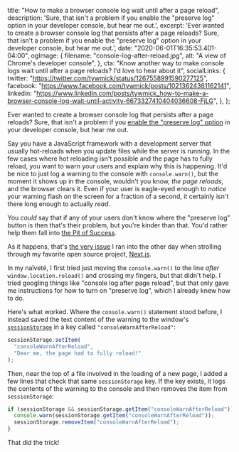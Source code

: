   title: "How to make a browser console log wait until after a page reload",
  description:
    'Sure, that isn\'t a problem if you enable the "preserve log" option in your developer console, but hear me out.',
  excerpt:
    'Ever wanted to create a browser console log that persists after a page reloads? Sure, that isn\'t a problem if you enable the "preserve log" option in your developer console, but hear me out.',
  date: "2020-06-01T16:35:53.401-04:00",
  ogImage: {
    filename: "console-log-after-reload.jpg",
    alt: "A view of Chrome's developer console",
  },
  cta:
    "Know another way to make console logs wait until after a page reloads? I'd love to hear about it",
  socialLinks: {
    twitter: "https://twitter.com/tywmick/status/1267558991590277125",
    facebook: "https://www.facebook.com/tywmick/posts/10213624361162141",
    linkedin:
      "https://www.linkedin.com/posts/tywmick_how-to-make-a-browser-console-log-wait-until-activity-6673327410404036608-FjLG",
  },
};

Ever wanted to create a browser console log that persists after a page reloads?
Sure, that isn't a problem if you
[enable the "preserve log" option](https://stackoverflow.com/questions/5327955/how-to-make-google-chrome-javascript-console-persistent)
in your developer console, but hear me out.

Say you have a JavaScript framework with a development server that usually
hot-reloads when you update files while the server is running. In the few cases
where hot reloading isn't possible and the page has to fully reload, you want to
warn your users and explain why this is happening. It'd be nice to just log a
warning to the console with `console.warn()`, but the moment it shows up in the
console, wouldn't you know, _the page reloads_, and the browser clears it. Even
if your user is eagle-eyed enough to _notice_ your warning flash on the screen
for a fraction of a second, it certainly isn't there long enough to actually
_read_.

You _could_ say that if any of your users don't know where the "preserve log"
button is then that's their problem, but you're kinder than that. You'd rather
help them fall into
[the Pit of Success](https://blog.codinghorror.com/falling-into-the-pit-of-success/).

As it happens, that's
[the very issue](https://github.com/vercel/next.js/issues/13070) I ran into the
other day when strolling through my favorite open source project,
[Next.js](https://nextjs.org/).

In my naïveté, I first tried just moving the `console.warn()` to the line
_after_ `window.location.reload()` and crossing my fingers, but that didn't
help. I tried googling things like "console log after page reload", but that
only gave me instructions for how to turn on "preserve log", which I already
knew how to do.

Here's what worked. Where the `console.warn()` statement stood before, I instead
saved the text content of the warning to the window's
[`sessionStorage`](https://developer.mozilla.org/en-US/docs/Web/API/Window/sessionStorage)
in a key called `"consoleWarnAfterReload"`:

```js
sessionStorage.setItem(
  "consoleWarnAfterReload",
  "Dear me, the page had to fully reload!"
);
```

Then, near the top of a file involved in the loading of a new page, I added a
few lines that check that same `sessionStorage` key. If the key exists, it logs
the contents of the warning to the console and then removes the item from
`sessionStorage`:

```js
if (sessionStorage && sessionStorage.getItem("consoleWarnAfterReload")) {
  console.warn(sessionStorage.getItem("consoleWarnAfterReload"));
  sessionStorage.removeItem("consoleWarnAfterReload");
}
```

That did the trick!

<!--
Explicit wrapper export shouldn't be necessary, but when using MDX files as
Next.js pages, the [wrapper component][1] doesn't receive [`layoutProps`][2] as
it should. Perhaps this will be fixed in future versions of MDX and/or
@next/mdx?

[1]: https://mdxjs.com/getting-started#using-the-wrapper
[2]: https://mdxjs.com/advanced/components#layout-props
-->

